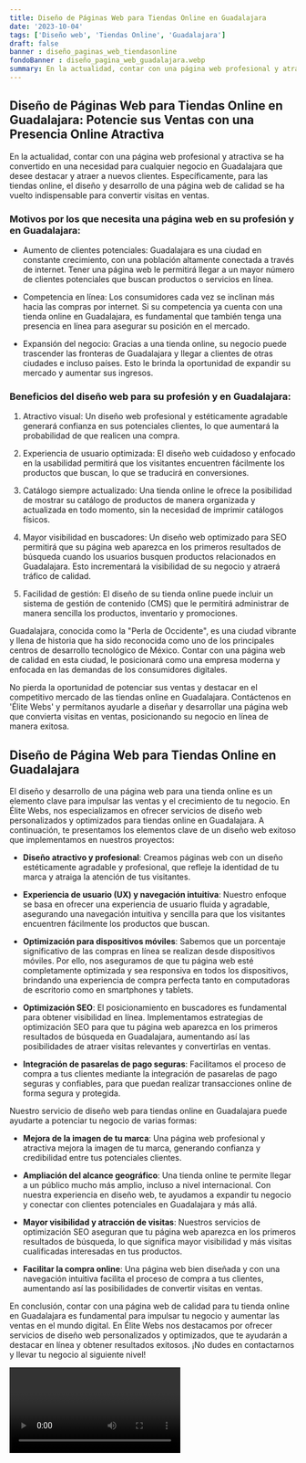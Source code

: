 ```yaml
---
title: Diseño de Páginas Web para Tiendas Online en Guadalajara
date: '2023-10-04'
tags: ['Diseño web', 'Tiendas Online', 'Guadalajara']
draft: false
banner : diseño_paginas_web_tiendasonline
fondoBanner : diseño_pagina_web_guadalajara.webp
summary: En la actualidad, contar con una página web profesional y atractiva se ha convertido en una necesidad para cualquier negocio en Guadalajara que desee destacar y atraer a nuevos clientes. Específicamente, para las tiendas online, el diseño y desarrollo de una página web de calidad se ha vuelto indispensable para convertir visitas en ventas.
---
```


## Diseño de Páginas Web para Tiendas Online en Guadalajara: Potencie sus Ventas con una Presencia Online Atractiva

En la actualidad, contar con una página web profesional y atractiva se ha convertido en una necesidad para cualquier negocio en Guadalajara que desee destacar y atraer a nuevos clientes. Específicamente, para las tiendas online, el diseño y desarrollo de una página web de calidad se ha vuelto indispensable para convertir visitas en ventas.

### Motivos por los que necesita una página web en su profesión y en Guadalajara:

* Aumento de clientes potenciales: Guadalajara es una ciudad en constante crecimiento, con una población altamente conectada a través de internet. Tener una página web le permitirá llegar a un mayor número de clientes potenciales que buscan productos o servicios en línea.

* Competencia en línea: Los consumidores cada vez se inclinan más hacia las compras por internet. Si su competencia ya cuenta con una tienda online en Guadalajara, es fundamental que también tenga una presencia en línea para asegurar su posición en el mercado.

* Expansión del negocio: Gracias a una tienda online, su negocio puede trascender las fronteras de Guadalajara y llegar a clientes de otras ciudades e incluso países. Esto le brinda la oportunidad de expandir su mercado y aumentar sus ingresos.

### Beneficios del diseño web para su profesión y en Guadalajara:

1. Atractivo visual: Un diseño web profesional y estéticamente agradable generará confianza en sus potenciales clientes, lo que aumentará la probabilidad de que realicen una compra.

2. Experiencia de usuario optimizada: El diseño web cuidadoso y enfocado en la usabilidad permitirá que los visitantes encuentren fácilmente los productos que buscan, lo que se traducirá en conversiones.

3. Catálogo siempre actualizado: Una tienda online le ofrece la posibilidad de mostrar su catálogo de productos de manera organizada y actualizada en todo momento, sin la necesidad de imprimir catálogos físicos.

4. Mayor visibilidad en buscadores: Un diseño web optimizado para SEO permitirá que su página web aparezca en los primeros resultados de búsqueda cuando los usuarios busquen productos relacionados en Guadalajara. Esto incrementará la visibilidad de su negocio y atraerá tráfico de calidad.

5. Facilidad de gestión: El diseño de su tienda online puede incluir un sistema de gestión de contenido (CMS) que le permitirá administrar de manera sencilla los productos, inventario y promociones.

Guadalajara, conocida como la "Perla de Occidente", es una ciudad vibrante y llena de historia que ha sido reconocida como uno de los principales centros de desarrollo tecnológico de México. Contar con una página web de calidad en esta ciudad, le posicionará como una empresa moderna y enfocada en las demandas de los consumidores digitales.

No pierda la oportunidad de potenciar sus ventas y destacar en el competitivo mercado de las tiendas online en Guadalajara. Contáctenos en 'Élite Webs' y permítanos ayudarle a diseñar y desarrollar una página web que convierta visitas en ventas, posicionando su negocio en línea de manera exitosa.

<GifSeo />

<Cta />

## Diseño de Página Web para Tiendas Online en Guadalajara

El diseño y desarrollo de una página web para una tienda online es un elemento clave para impulsar las ventas y el crecimiento de tu negocio. En Élite Webs, nos especializamos en ofrecer servicios de diseño web personalizados y optimizados para tiendas online en Guadalajara. A continuación, te presentamos los elementos clave de un diseño web exitoso que implementamos en nuestros proyectos:

- **Diseño atractivo y profesional**: Creamos páginas web con un diseño estéticamente agradable y profesional, que refleje la identidad de tu marca y atraiga la atención de tus visitantes.

- **Experiencia de usuario (UX) y navegación intuitiva**: Nuestro enfoque se basa en ofrecer una experiencia de usuario fluida y agradable, asegurando una navegación intuitiva y sencilla para que los visitantes encuentren fácilmente los productos que buscan.

- **Optimización para dispositivos móviles**: Sabemos que un porcentaje significativo de las compras en línea se realizan desde dispositivos móviles. Por ello, nos aseguramos de que tu página web esté completamente optimizada y sea responsiva en todos los dispositivos, brindando una experiencia de compra perfecta tanto en computadoras de escritorio como en smartphones y tablets.

- **Optimización SEO**: El posicionamiento en buscadores es fundamental para obtener visibilidad en línea. Implementamos estrategias de optimización SEO para que tu página web aparezca en los primeros resultados de búsqueda en Guadalajara, aumentando así las posibilidades de atraer visitas relevantes y convertirlas en ventas.

- **Integración de pasarelas de pago seguras**: Facilitamos el proceso de compra a tus clientes mediante la integración de pasarelas de pago seguras y confiables, para que puedan realizar transacciones online de forma segura y protegida.

Nuestro servicio de diseño web para tiendas online en Guadalajara puede ayudarte a potenciar tu negocio de varias formas:

- **Mejora de la imagen de tu marca**: Una página web profesional y atractiva mejora la imagen de tu marca, generando confianza y credibilidad entre tus potenciales clientes.

- **Ampliación del alcance geográfico**: Una tienda online te permite llegar a un público mucho más amplio, incluso a nivel internacional. Con nuestra experiencia en diseño web, te ayudamos a expandir tu negocio y conectar con clientes potenciales en Guadalajara y más allá.

- **Mayor visibilidad y atracción de visitas**: Nuestros servicios de optimización SEO aseguran que tu página web aparezca en los primeros resultados de búsqueda, lo que significa mayor visibilidad y más visitas cualificadas interesadas en tus productos.

- **Facilitar la compra online**: Una página web bien diseñada y con una navegación intuitiva facilita el proceso de compra a tus clientes, aumentando así las posibilidades de convertir visitas en ventas.

En conclusión, contar con una página web de calidad para tu tienda online en Guadalajara es fundamental para impulsar tu negocio y aumentar las ventas en el mundo digital. En Élite Webs nos destacamos por ofrecer servicios de diseño web personalizados y optimizados, que te ayudarán a destacar en línea y obtener resultados exitosos. ¡No dudes en contactarnos y llevar tu negocio al siguiente nivel!

<Video />

<CtaBot job='Tiendas Online' city='Guadalajara'/>

<Gmaps query='Guadalajara+españa+maps' />